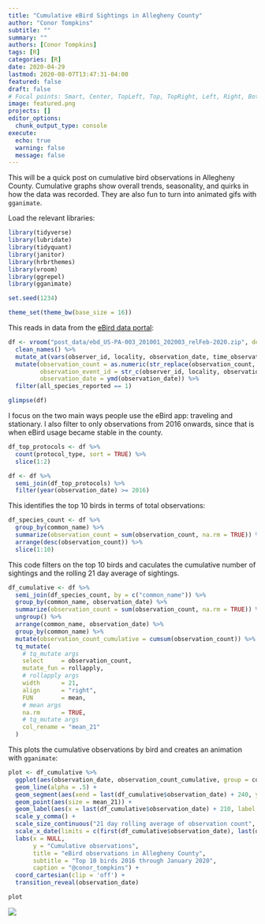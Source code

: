 ```yaml
---
title: "Cumulative eBird Sightings in Allegheny County"
author: "Conor Tompkins"
subtitle: ""
summary: ""
authors: [Conor Tompkins]
tags: [R]
categories: [R]
date: 2020-04-29
lastmod: 2020-08-07T13:47:31-04:00
featured: false
draft: false
# Focal points: Smart, Center, TopLeft, Top, TopRight, Left, Right, BottomLeft, Bottom, BottomRight.
image: featured.png
projects: []
editor_options: 
  chunk_output_type: console
execute:
  echo: true
  warning: false
  message: false
---
```


This will be a quick post on cumulative bird observations in Allegheny County. Cumulative graphs show overall trends, seasonality, and quirks in how the data was recorded. They are also fun to turn into animated gifs with `gganimate`. 

Load the relevant libraries:
```r
library(tidyverse)
library(lubridate)
library(tidyquant)
library(janitor)
library(hrbrthemes)
library(vroom)
library(ggrepel)
library(gganimate)

set.seed(1234)

theme_set(theme_bw(base_size = 16))
```

This reads in data from the [eBird data portal](https://ebird.org/data/download):
```r
df <- vroom("post_data/ebd_US-PA-003_201001_202003_relFeb-2020.zip", delim = "\t") %>% 
  clean_names() %>% 
  mutate_at(vars(observer_id, locality, observation_date, time_observations_started, protocol_type), str_replace_na, "NA") %>% 
  mutate(observation_count = as.numeric(str_replace(observation_count, "X", as.character(NA))),
         observation_event_id = str_c(observer_id, locality, observation_date, time_observations_started, sep = "-"),
         observation_date = ymd(observation_date)) %>%
  filter(all_species_reported == 1)

glimpse(df)
```

I focus on the two main ways people use the eBird app: traveling and stationary. I also filter to only observations from 2016 onwards, since that is when eBird usage became stable in the county.
```r
df_top_protocols <- df %>% 
  count(protocol_type, sort = TRUE) %>% 
  slice(1:2)

df <- df %>% 
  semi_join(df_top_protocols) %>% 
  filter(year(observation_date) >= 2016)
```

This identifies the top 10 birds in terms of total observations:
```r
df_species_count <- df %>% 
  group_by(common_name) %>% 
  summarize(observation_count = sum(observation_count, na.rm = TRUE)) %>% 
  arrange(desc(observation_count)) %>% 
  slice(1:10)
```

This code filters on the top 10 birds and caculates the cumulative number of sightings and the rolling 21 day average of sightings.
```r
df_cumulative <- df %>% 
  semi_join(df_species_count, by = c("common_name")) %>% 
  group_by(common_name, observation_date) %>% 
  summarize(observation_count = sum(observation_count, na.rm = TRUE)) %>% 
  ungroup() %>% 
  arrange(common_name, observation_date) %>% 
  group_by(common_name) %>% 
  mutate(observation_count_cumulative = cumsum(observation_count)) %>% 
  tq_mutate(
    # tq_mutate args
    select     = observation_count,
    mutate_fun = rollapply, 
    # rollapply args
    width      = 21,
    align      = "right",
    FUN        = mean,
    # mean args
    na.rm      = TRUE,
    # tq_mutate args
    col_rename = "mean_21"
  )
```

This plots the cumulative observations by bird and creates an animation with `gganimate`:
```r
plot <- df_cumulative %>% 
  ggplot(aes(observation_date, observation_count_cumulative, group = common_name)) +
  geom_line(alpha = .5) +
  geom_segment(aes(xend = last(df_cumulative$observation_date) + 240, yend = observation_count_cumulative), linetype = 2, colour = 'grey') +
  geom_point(aes(size = mean_21)) +
  geom_label(aes(x = last(df_cumulative$observation_date) + 210, label = common_name), size = 6) +
  scale_y_comma() +
  scale_size_continuous("21 day rolling average of observation count", range = c(2, 10), labels = scales::comma) +
  scale_x_date(limits = c(first(df_cumulative$observation_date), last(df_cumulative$observation_date) + 250)) +
  labs(x = NULL,
       y = "Cumulative observations",
       title = "eBird observations in Allegheny County",
       subtitle = "Top 10 birds 2016 through January 2020",
       caption = "@conor_tompkins") +
  coord_cartesian(clip = 'off') +
  transition_reveal(observation_date)

plot
```
![](cumulative_observations.gif)